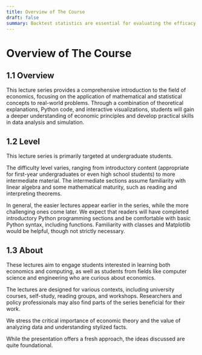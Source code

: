 ```yaml
---
title: Overview of The Course
draft: false
summary: Backtest statistics are essential for evaluating the efficacy of investment strategies.
---
```



<TOCInline toc={props.toc} asDisclosure />

# Overview of The Course

## 1.1 Overview

This lecture series provides a comprehensive introduction to the field of economics, focusing on the application of mathematical and statistical concepts to real-world problems. Through a combination of theoretical explanations, Python code, and interactive visualizations, students will gain a deeper understanding of economic principles and develop practical skills in data analysis and simulation.

## 1.2 Level

This lecture series is primarily targeted at undergraduate students.

The difficulty level varies, ranging from introductory content (appropriate for first-year undergraduates or even high school students) to more intermediate material. The intermediate sections assume familiarity with linear algebra and some mathematical maturity, such as reading and interpreting theorems.

In general, the easier lectures appear earlier in the series, while the more challenging ones come later. We expect that readers will have completed introductory Python programming sections and be comfortable with basic Python syntax, including functions. Familiarity with classes and Matplotlib would be helpful, though not strictly necessary.

## 1.3 About

These lectures aim to engage students interested in learning both economics and computing, as well as students from fields like computer science and engineering who are curious about economics.

The lectures are designed for various contexts, including university courses, self-study, reading groups, and workshops. Researchers and policy professionals may also find parts of the series beneficial for their work.

We stress the critical importance of economic theory and the value of analyzing data and understanding stylized facts.

While the presentation offers a fresh approach, the ideas discussed are quite foundational.
